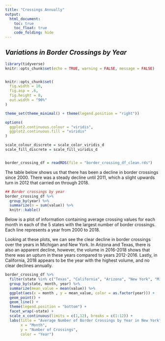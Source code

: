 ```yaml
---
title: "Crossings Annually"
output: 
  html_document:
    toc: true
    toc_float: true
    code_folding: hide
---
```


## *Variations in Border Crossings by Year*

```r
library(tidyverse)
knitr::opts_chunk$set(echo = TRUE, warning = FALSE, message = FALSE)


knitr::opts_chunk$set(
  fig.width = 10,
  fig.asp = .6,
  fig.height = 8,
  out.width = "90%"
)

theme_set(theme_minimal() + theme(legend.position = "right"))

options(
  ggplot2.continuous.colour = "viridis",
  ggplot2.continuous.fill = "viridis"
)

scale_colour_discrete = scale_color_viridis_d
scale_fill_discrete = scale_fill_viridis_d


border_crossing_df = readRDS(file = "border_crossing_df_clean.rds")
```


The table below shows us that there has been a decline in border crossings since 2000. There was a steady decline until 2011, which a slight upwards turn in 2012 that carried on through 2018. 

```r
## Border crossings by year
border_crossing_df %>% 
  group_by(year) %>% 
  summarize(n = sum(value)) %>% 
  knitr::kable()

```

Below is a plot of information containing average crossing values for each month in each of the 5 states with the largest number of border crossings. Each line represents a year from 2000 to 2018. 

Looking at these plots, we can see the clear decline in border crossings over the years in Michigan and New York. In Arizona and Texas, there is also an apparent decline, however, the volume in 2016-2018 shows that there was an upturn in these years compared to years 2012-2016. Lastly, in California, 2018 appears to be the year with the highest volume, and no clear declines annually. 

```r
border_crossing_df %>%
  filter(state %in% c("Texas", "California", "Arizona", "New York", "Michigan")) %>%
  group_by(state, month, year) %>%  
  summarize(mean_value = mean(value)) %>%
  ggplot(aes(x = month , y = mean_value, color = as.factor(year))) + 
  geom_point() + 
  geom_line() + 
  theme(legend.position = "bottom") + 
  facet_wrap(~state) +
  scale_x_continuous(limits = c(1,12), breaks = c(1:12)) +
  labs(title = "Average Number of Border Crossings by Year in New York",
       x = "Month", 
       y = "Number of Crossings", 
       color = "Year")

```

 